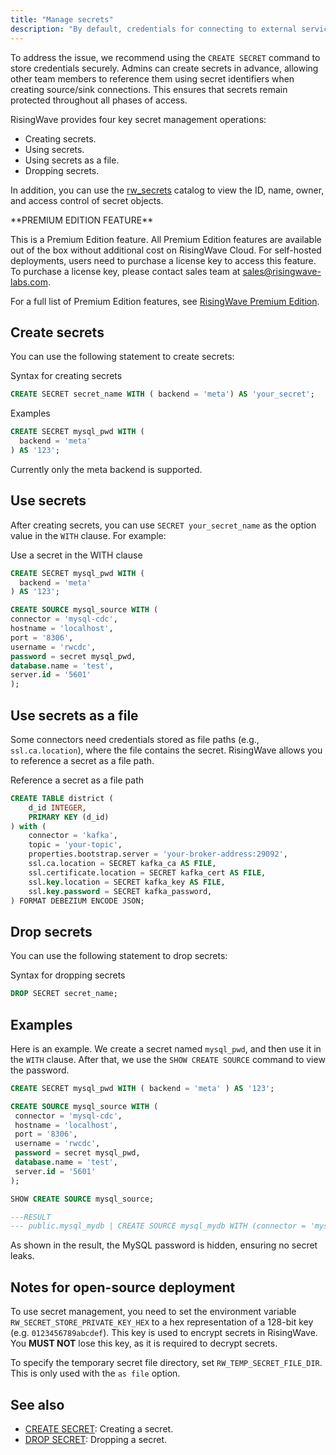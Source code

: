 ```yaml
---
title: "Manage secrets"
description: "By default, credentials for connecting to external services (like MySQL) are specified in plain text within the `WITH` clause of `CREATE SOURCE / SINK` statements. This practice poses security risks, particularly for large organizations where multiple teams manage connected services."
---
```


To address the issue, we recommend using the `CREATE SECRET` command to store credentials securely. Admins can create secrets in advance, allowing other team members to reference them using secret identifiers when creating source/sink connections. This ensures that secrets remain protected throughout all phases of access.

RisingWave provides four key secret management operations:

* Creating secrets.
* Using secrets.
* Using secrets as a file.
* Dropping secrets.

In addition, you can use the [rw\_secrets](/sql/system-catalogs/rw-catalog) catalog to view the ID, name, owner, and access control of secret objects.

<Tip>
**PREMIUM EDITION FEATURE**

This is a Premium Edition feature. All Premium Edition features are available out of the box without additional cost on RisingWave Cloud. For self-hosted deployments, users need to purchase a license key to access this feature. To purchase a license key, please contact sales team at [sales@risingwave-labs.com](mailto:sales@risingwave-labs.com).

For a full list of Premium Edition features, see [RisingWave Premium Edition](/get-started/rw-premium-edition-intro). 
</Tip>

## Create secrets

You can use the following statement to create secrets:

Syntax for creating secrets

```sql
CREATE SECRET secret_name WITH ( backend = 'meta') AS 'your_secret';
```

Examples

```sql
CREATE SECRET mysql_pwd WITH (
  backend = 'meta'
) AS '123';
```

<Note>
Currently only the meta backend is supported.
</Note>

## Use secrets

After creating secrets, you can use `SECRET your_secret_name` as the option value in the `WITH` clause. For example:

Use a secret in the WITH clause

```sql
CREATE SECRET mysql_pwd WITH (
  backend = 'meta'
) AS '123';

CREATE SOURCE mysql_source WITH (
connector = 'mysql-cdc',
hostname = 'localhost',
port = '8306',
username = 'rwcdc',
password = secret mysql_pwd,
database.name = 'test',
server.id = '5601'
);

```

## Use secrets as a file

Some connectors need credentials stored as file paths (e.g., `ssl.ca.location`), where the file contains the secret. RisingWave allows you to reference a secret as a file path.

Reference a secret as a file path

```sql
CREATE TABLE district (
    d_id INTEGER,
    PRIMARY KEY (d_id)
) with (
    connector = 'kafka',
    topic = 'your-topic',
    properties.bootstrap.server = 'your-broker-address:29092',
    ssl.ca.location = SECRET kafka_ca AS FILE,
    ssl.certificate.location = SECRET kafka_cert AS FILE,
    ssl.key.location = SECRET kafka_key AS FILE,
    ssl.key.password = SECRET kafka_password,
) FORMAT DEBEZIUM ENCODE JSON;
```

## Drop secrets

You can use the following statement to drop secrets:

Syntax for dropping secrets

```sql
DROP SECRET secret_name;
```

## Examples

Here is an example. We create a secret named `mysql_pwd`, and then use it in the `WITH` clause. After that, we use the `SHOW CREATE SOURCE` command to view the password.

```sql
CREATE SECRET mysql_pwd WITH ( backend = 'meta' ) AS '123';
```

```sql
CREATE SOURCE mysql_source WITH (
 connector = 'mysql-cdc',
 hostname = 'localhost',
 port = '8306',
 username = 'rwcdc',
 password = secret mysql_pwd,
 database.name = 'test',
 server.id = '5601'
);
```

```sql
SHOW CREATE SOURCE mysql_source;

---RESULT
--- public.mysql_mydb | CREATE SOURCE mysql_mydb WITH (connector = 'mysql-cdc', hostname = 'mysql', port = '3306', username = 'root', password = secret mysql_pwd, database.name = 'mydb', server.id = '2') FORMAT PLAIN ENCODE JSON
```

As shown in the result, the MySQL password is hidden, ensuring no secret leaks.

## Notes for open-source deployment

To use secret management, you need to set the environment variable `RW_SECRET_STORE_PRIVATE_KEY_HEX` to a hex representation of a 128-bit key (e.g. `0123456789abcdef`). This key is used to encrypt secrets in RisingWave. You **MUST NOT** lose this key, as it is required to decrypt secrets.

To specify the temporary secret file directory, set `RW_TEMP_SECRET_FILE_DIR`. This is only used with the `as file` option.

## See also

* [CREATE SECRET](/sql/commands/sql-create-secret): Creating a secret.
* [DROP SECRET](/sql/commands/sql-drop-secret): Dropping a secret.
